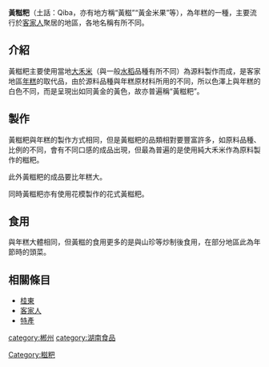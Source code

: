 {{Unreferenced|time=2021-09-17T05:33:46+00:00}}
'''黃糍粑'''（土話：Qiba，亦有地方稱“黃糍”“黃金米果”等），為年糕的一種，主要流行於[[客家人|客家人]]聚居的地區，各地名稱有所不同。

==介紹==
黃糍粑主要使用當地[[大禾目|大禾米]]（與一般[[水稻|水稻]]品種有所不同）為源料製作而成，是客家地區[[年糕|年糕]]的取代品，由於源料品種與年糕原材料所用的不同，所以色澤上與年糕的白色不同，而是呈現出如同黃金的黃色，故亦普遍稱“黃糍粑”。

==製作==
黃糍粑與年糕的製作方式相同，但是黃糍粑的品類相對要豐富許多，如原料品種、比例的不同，會有不同口感的成品出現，但最為普遍的是使用純大禾米作為原料製作的糍粑。

此外黃糍粑的成品要比年糕大。

同時黃糍粑亦有使用花模製作的花式黃糍粑。

==食用==
與年糕大體相同，但黃糍的食用更多的是與山珍等炒制後食用，在部分地區此為年節時的頭菜。

==相關條目==
* [[桂東|桂東]]
* [[客家人|客家人]]
* [[特產|特產]]

[[category:郴州|category:郴州]]
[[category:湖南食品|category:湖南食品]]
[[Category:糍粑|Category:糍粑]]